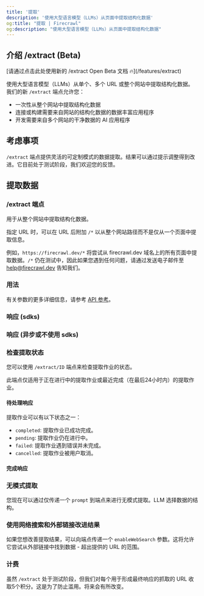 ```yaml
---
title: '提取'
description: '使用大型语言模型（LLMs）从页面中提取结构化数据'
og:title: "提取 | Firecrawl"
og:description: "使用大型语言模型（LLMs）从页面中提取结构化数据"
---
```



## 介绍 /extract (Beta)

<Warning>
 [请通过点击此处使用新的 /extract Open Beta 文档 🔥](/features/extract)
</Warning>

使用大型语言模型（LLMs）从单个、多个 URL 或整个网站中提取结构化数据。我们的新 `/extract` 端点允许您：
- 一次性从整个网站中提取结构化数据
- 连接或构建需要来自网站的结构化数据的数据丰富应用程序
- 开发需要来自多个网站的干净数据的 AI 应用程序

## 考虑事项

`/extract` 端点提供灵活的可定制模式的数据提取。结果可以通过提示调整得到改进。它目前处于测试阶段，我们欢迎您的反馈。

## 提取数据

### /extract 端点

用于从整个网站中提取结构化数据。

指定 URL 时，可以在 URL 后附加 `/*` 以从整个网站路径而不是仅从一个页面中提取信息。

例如，`https://firecrawl.dev/*` 将尝试从 firecrawl.dev 域名上的所有页面中提取数据。`/*` 仍在测试中，因此如果您遇到任何问题，请通过发送电子邮件至 help@firecrawl.dev 告知我们。

### 用法
<CodeGroup>

<ExtractPython />
<ExtractNode />
<ExtractCURL />

</CodeGroup>

有关参数的更多详细信息，请参考 [API 参考](https://docs.firecrawl.dev/api-reference/endpoint/extract)。

### 响应 (sdks)

<ExtractOutput />

### 响应 (异步或不使用 sdks)
<ExtractStatusAsync />


### 检查提取状态

您可以使用 `/extract/ID` 端点来检查提取作业的状态。



<Note>此端点仅适用于正在进行中的提取作业或最近完成（在最后24小时内）的提取作业。</Note>

<CodeGroup>

<CheckExtractJobCURL />

</CodeGroup>

#### 待处理响应
提取作业可以有以下状态之一：
- `completed`: 提取作业已成功完成。
- `pending`: 提取作业仍在进行中。
- `failed`: 提取作业遇到错误并未完成。
- `cancelled`: 提取作业被用户取消。

<ExtractStatusPending />

#### 完成响应

<ExtractStatusDone />



### 无模式提取

您现在可以通过仅传递一个 `prompt` 到端点来进行无模式提取。LLM 选择数据的结构。

<CodeGroup>

<ExtractNoSchemaCURL />

</CodeGroup>


### 使用网络搜索和外部链接改进结果

如果您想改善提取结果，可以向端点传递一个 `enableWebSearch` 参数。这将允许它尝试从外部链接中找到数据 - 超出提供的 URL 的范围。


### 计费

虽然 `/extract` 处于测试阶段，但我们对每个用于形成最终响应的抓取的 URL 收取5个积分。这是为了防止滥用。将来会有所改变。